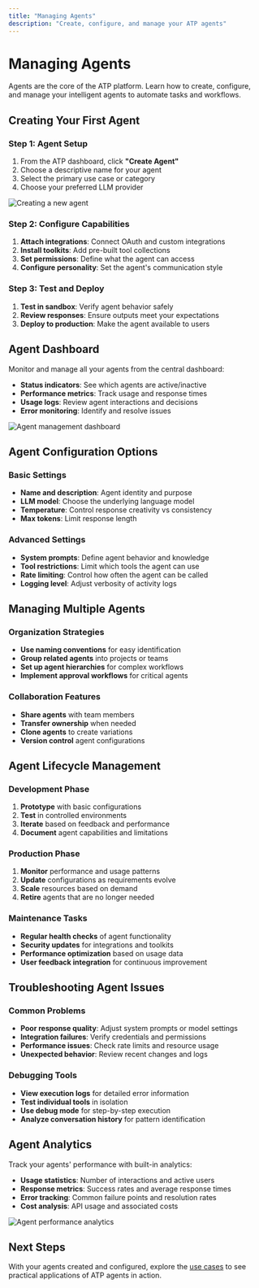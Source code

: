 ```yaml
---
title: "Managing Agents"
description: "Create, configure, and manage your ATP agents"
---
```


# Managing Agents

Agents are the core of the ATP platform. Learn how to create, configure, and manage your intelligent agents to automate tasks and workflows.

## Creating Your First Agent

### Step 1: Agent Setup

1. From the ATP dashboard, click **"Create Agent"**
2. Choose a descriptive name for your agent
3. Select the primary use case or category
4. Choose your preferred LLM provider

<img src="/images/account-setup/agent-creation.svg" alt="Creating a new agent" />

### Step 2: Configure Capabilities

1. **Attach integrations**: Connect OAuth and custom integrations
2. **Install toolkits**: Add pre-built tool collections
3. **Set permissions**: Define what the agent can access
4. **Configure personality**: Set the agent's communication style

### Step 3: Test and Deploy

1. **Test in sandbox**: Verify agent behavior safely
2. **Review responses**: Ensure outputs meet your expectations
3. **Deploy to production**: Make the agent available to users

## Agent Dashboard

Monitor and manage all your agents from the central dashboard:

- **Status indicators**: See which agents are active/inactive
- **Performance metrics**: Track usage and response times
- **Usage logs**: Review agent interactions and decisions
- **Error monitoring**: Identify and resolve issues

<img src="/images/account-setup/agent-dashboard.svg" alt="Agent management dashboard" />

## Agent Configuration Options

### Basic Settings

- **Name and description**: Agent identity and purpose
- **LLM model**: Choose the underlying language model
- **Temperature**: Control response creativity vs consistency
- **Max tokens**: Limit response length

### Advanced Settings

- **System prompts**: Define agent behavior and knowledge
- **Tool restrictions**: Limit which tools the agent can use
- **Rate limiting**: Control how often the agent can be called
- **Logging level**: Adjust verbosity of activity logs

## Managing Multiple Agents

### Organization Strategies

- **Use naming conventions** for easy identification
- **Group related agents** into projects or teams
- **Set up agent hierarchies** for complex workflows
- **Implement approval workflows** for critical agents

### Collaboration Features

- **Share agents** with team members
- **Transfer ownership** when needed
- **Clone agents** to create variations
- **Version control** agent configurations

## Agent Lifecycle Management

### Development Phase

1. **Prototype** with basic configurations
2. **Test** in controlled environments
3. **Iterate** based on feedback and performance
4. **Document** agent capabilities and limitations

### Production Phase

1. **Monitor** performance and usage patterns
2. **Update** configurations as requirements evolve
3. **Scale** resources based on demand
4. **Retire** agents that are no longer needed

### Maintenance Tasks

- **Regular health checks** of agent functionality
- **Security updates** for integrations and toolkits
- **Performance optimization** based on usage data
- **User feedback integration** for continuous improvement

## Troubleshooting Agent Issues

### Common Problems

- **Poor response quality**: Adjust system prompts or model settings
- **Integration failures**: Verify credentials and permissions
- **Performance issues**: Check rate limits and resource usage
- **Unexpected behavior**: Review recent changes and logs

### Debugging Tools

- **View execution logs** for detailed error information
- **Test individual tools** in isolation
- **Use debug mode** for step-by-step execution
- **Analyze conversation history** for pattern identification

## Agent Analytics

Track your agents' performance with built-in analytics:

- **Usage statistics**: Number of interactions and active users
- **Response metrics**: Success rates and average response times
- **Error tracking**: Common failure points and resolution rates
- **Cost analysis**: API usage and associated costs

<img src="/images/account-setup/agent-analytics.svg" alt="Agent performance analytics" />

## Next Steps

With your agents created and configured, explore the [use cases](/use-cases/sales-assistant) to see practical applications of ATP agents in action.
